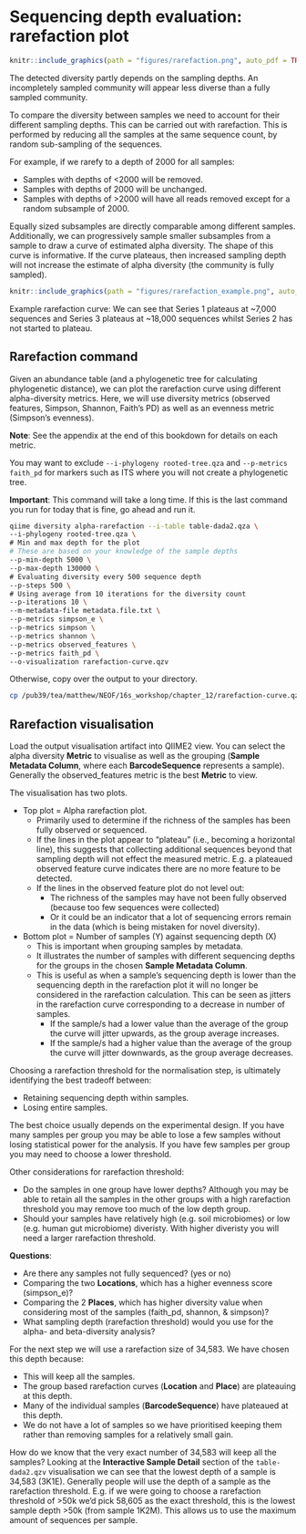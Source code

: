 #  Sequencing depth evaluation: rarefaction plot
```r
knitr::include_graphics(path = "figures/rarefaction.png", auto_pdf = TRUE)
``` 

The detected diversity partly depends on the sampling depths. An incompletely sampled community will appear less diverse than a fully sampled community. 

To compare the diversity between samples we need to account for their different sampling depths. This can be carried out with rarefaction. 
This is performed by reducing all the samples at the same sequence count, by random sub-sampling of the sequences.

For example, if we rarefy to a depth of 2000 for all samples:

- Samples with depths of <2000 will be removed.
- Samples with depths of 2000 will be unchanged.
- Samples with depths of >2000 will have all reads removed except for a random subsample of 2000.

Equally sized subsamples are directly comparable among different samples. Additionally, we can progressively sample smaller subsamples from a sample to draw a curve of estimated alpha diversity. The shape of this curve is informative. If the curve plateaus, then increased sampling depth will not increase the estimate of alpha diversity (the community is fully sampled). 

```r
knitr::include_graphics(path = "figures/rarefaction_example.png", auto_pdf = TRUE)
``` 
Example rarefaction curve: We can see that Series 1 plateaus at ~7,000 sequences and Series 3 plateaus at ~18,000 sequences whilst Series 2 has not started to plateau.

## Rarefaction command
Given an abundance table (and a phylogenetic tree for calculating phylogenetic distance), we can plot the rarefaction curve using different alpha-diversity metrics. Here, we will use diversity metrics (observed features, Simpson, Shannon, Faith’s PD) as well as an evenness metric (Simpson’s evenness).

__Note__: See the appendix at the end of this bookdown for details on each metric.

You may want to exclude `--i-phylogeny rooted-tree.qza` and `--p-metrics faith_pd` for markers such as ITS where you will not create a phylogenetic tree.

__Important__: This command will take a long time. If this is the last command you run for today that is fine, go ahead and run it.

```bash
qiime diversity alpha-rarefaction --i-table table-dada2.qza \
--i-phylogeny rooted-tree.qza \
# Min and max depth for the plot
# These are based on your knowledge of the sample depths
--p-min-depth 5000 \
--p-max-depth 130000 \
# Evaluating diversity every 500 sequence depth
--p-steps 500 \
# Using average from 10 iterations for the diversity count
--p-iterations 10 \
--m-metadata-file metadata.file.txt \
--p-metrics simpson_e \
--p-metrics simpson \
--p-metrics shannon \
--p-metrics observed_features \
--p-metrics faith_pd \
--o-visualization rarefaction-curve.qzv
```

Otherwise, copy over the output to your directory.

```bash
cp /pub39/tea/matthew/NEOF/16s_workshop/chapter_12/rarefaction-curve.qzv .
```


## Rarefaction visualisation
Load the output visualisation artifact into QIIME2 view. You can select the alpha diversity __Metric__ to visualise as well as the grouping (__Sample Metadata Column__, where each __BarcodeSequence__ represents a sample). Generally the observed_features metric is the best __Metric__ to view.

The visualisation has two plots. 

- Top plot = Alpha rarefaction plot.
   - Primarily used to determine if the richness of the samples has been fully observed or sequenced.
   - If the lines in the plot appear to "plateau" (i.e., becoming a horizontal line), this suggests that collecting additional sequences beyond that sampling depth will not effect the measured metric. E.g. a plateaued observed feature curve indicates there are no more feature to be detected. 
   - If the lines in the observed feature plot do not level out:
      - The richness of the samples may have not been fully observed (because too few sequences were collected)
      - Or it could be an indicator that a lot of sequencing errors remain in the data (which is being mistaken for novel diversity).
- Bottom plot = Number of samples (Y) against sequencing depth (X)
   - This is important when grouping samples by metadata.
   - It illustrates the number of samples with different sequencing depths for the groups in the chosen __Sample Metadata Column__.
   - This is useful as when a sample's sequencing depth is lower than the sequencing depth in the rarefaction plot it will no longer be considered in the rarefaction calculation. This can be seen as jitters in the rarefaction curve corresponding to a decrease in number of samples.
      - If the sample/s had a lower value than the average of the group the curve will jitter upwards, as the group average increases. 
      - If the sample/s had a higher value than the average of the group the curve will jitter downwards, as the group average decreases. 

Choosing a rarefaction threshold for the normalisation step, is ultimately identifying the best tradeoff between:

- Retaining sequencing depth within samples.
- Losing entire samples.

The best choice usually depends on the experimental design. If you have many samples per group you may be able to lose a few samples without losing statistical power for the analysis. If you have few samples per group you may need to choose a lower threshold.

Other considerations for rarefaction threshold:

- Do the samples in one group have lower depths? Although you may be able to retain all the samples in the other groups with a high rarefaction threshold you may remove too much of the low depth group.
- Should your samples have relatively high (e.g. soil microbiomes) or low (e.g. human gut microbiome) diveristy. With higher diveristy you will need a larger rarefaction threshold.

__Questions__: 

- Are there any samples not fully sequenced? (yes or no)
- Comparing the two __Locations__, which has a higher evenness score (simpson_e)?
- Comparing the 2 __Places__, which has higher diversity value when considering most of the samples (faith_pd, shannon, & simpson)?
- What sampling depth (rarefaction threshold) would you use for the alpha- and beta-diversity analysis?

For the next step we will use a rarefaction size of 34,583. We have chosen this depth because:

- This will keep all the samples.
- The group based rarefaction curves (__Location__ and __Place__) are plateauing at this depth.
- Many of the individual samples (__BarcodeSequence__) have plateaued at this depth.
- We do not have a lot of samples so we have prioritised keeping them rather than removing samples for a relatively small gain.

How do we know that the very exact number of 34,583 will keep all the samples? Looking at the __Interactive Sample Detail__ section of the `table-dada2.qzv` visualisation we can see that the lowest depth of a sample is 34,583 (3K1E). Generally people will use the depth of a sample as the rarefaction threshold. E.g. if we were going to choose a rarefaction threshold of >50k we'd pick 58,605 as the exact threshold, this is the lowest sample depth >50k (from sample 1K2M). This allows us to use the maximum amount of sequences per sample.